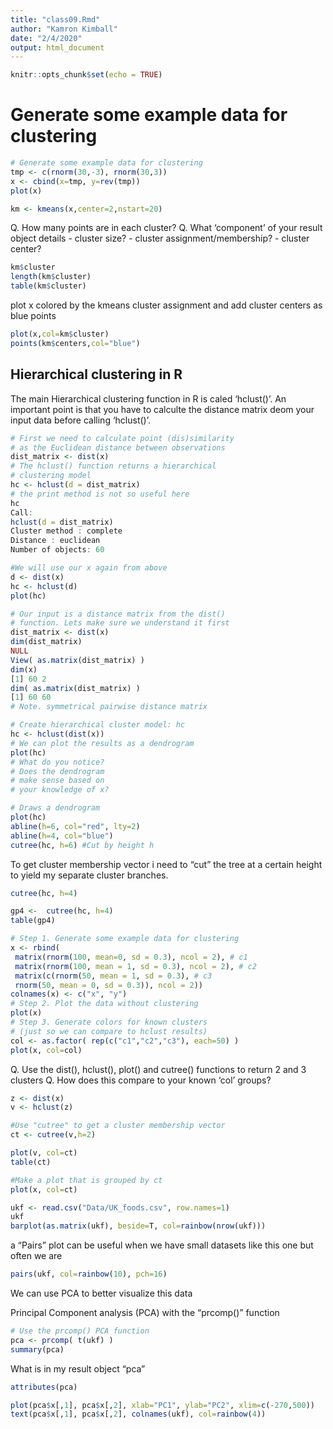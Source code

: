 ```yaml
---
title: "class09.Rmd"
author: "Kamron Kimball"
date: "2/4/2020"
output: html_document
---
```


```r
knitr::opts_chunk$set(echo = TRUE)
```

# Generate some example data for clustering
```r
# Generate some example data for clustering
tmp <- c(rnorm(30,-3), rnorm(30,3))
x <- cbind(x=tmp, y=rev(tmp))
plot(x)

km <- kmeans(x,center=2,nstart=20)

```

Q. How many points are in each cluster?
Q. What ‘component’ of your result object details
 - cluster size?
 - cluster assignment/membership?
 - cluster center?

```r
km$cluster
length(km$cluster)
table(km$cluster)
```

plot x colored by the kmeans cluster assignment and
    add cluster centers as blue points
```r
plot(x,col=km$cluster)
points(km$centers,col="blue")
```


## Hierarchical clustering in R

The main Hierarchical clustering function in R is caled 'hclust()'.
An important point is that you have to calculte the distance matrix deom your input data before calling 'hclust()'.

```r
# First we need to calculate point (dis)similarity
# as the Euclidean distance between observations
dist_matrix <- dist(x)
# The hclust() function returns a hierarchical
# clustering model
hc <- hclust(d = dist_matrix)
# the print method is not so useful here
hc
Call:
hclust(d = dist_matrix)
Cluster method : complete
Distance : euclidean
Number of objects: 60 
```

```r
#We will use our x again from above
d <- dist(x)
hc <- hclust(d)
plot(hc)
```

```r
# Our input is a distance matrix from the dist()
# function. Lets make sure we understand it first
dist_matrix <- dist(x)
dim(dist_matrix)
NULL
View( as.matrix(dist_matrix) )
dim(x)
[1] 60 2
dim( as.matrix(dist_matrix) )
[1] 60 60
# Note. symmetrical pairwise distance matrix
```

```r
# Create hierarchical cluster model: hc
hc <- hclust(dist(x))
# We can plot the results as a dendrogram
plot(hc)
# What do you notice?
# Does the dendrogram
# make sense based on
# your knowledge of x?
```

```r
# Draws a dendrogram
plot(hc)
abline(h=6, col="red", lty=2) 
abline(h=4, col="blue")
cutree(hc, h=6) #Cut by height h
```

To get cluster membership vector i need to "cut" the tree at a certain height to yield my separate cluster branches.

```r
cutree(hc, h=4)
```

```r
gp4 <-  cutree(hc, h=4)
table(gp4)
```

```r
# Step 1. Generate some example data for clustering
x <- rbind(
 matrix(rnorm(100, mean=0, sd = 0.3), ncol = 2), # c1
 matrix(rnorm(100, mean = 1, sd = 0.3), ncol = 2), # c2
 matrix(c(rnorm(50, mean = 1, sd = 0.3), # c3
 rnorm(50, mean = 0, sd = 0.3)), ncol = 2))
colnames(x) <- c("x", "y")
# Step 2. Plot the data without clustering
plot(x)
# Step 3. Generate colors for known clusters
# (just so we can compare to hclust results)
col <- as.factor( rep(c("c1","c2","c3"), each=50) )
plot(x, col=col)
```

Q. Use the dist(), hclust(), plot() and cutree()
 functions to return 2 and 3 clusters
Q. How does this compare to your known 'col' groups?

```r
z <- dist(x)
v <- hclust(z)

#Use "cutree" to get a cluster membership vector
ct <- cutree(v,h=2)

plot(v, col=ct)
table(ct)

#Make a plot that is grouped by ct
plot(x, col=ct)
```

```r
ukf <- read.csv("Data/UK_foods.csv", row.names=1)
ukf
barplot(as.matrix(ukf), beside=T, col=rainbow(nrow(ukf)))

```

a "Pairs" plot can be useful when we have small datasets like this one but often we are 

```r
pairs(ukf, col=rainbow(10), pch=16)
```

We can use PCA to better visualize this data

Principal Component analysis (PCA) with the "prcomp()" function
```r
# Use the prcomp() PCA function 
pca <- prcomp( t(ukf) )
summary(pca)
```

What is in my result object "pca"
```r
attributes(pca)
```

```r
plot(pca$x[,1], pca$x[,2], xlab="PC1", ylab="PC2", xlim=c(-270,500))
text(pca$x[,1], pca$x[,2], colnames(ukf), col=rainbow(4))
```







